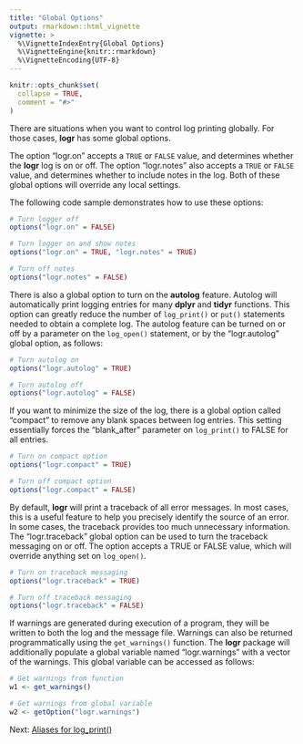 ---
title: "Global Options"
output: rmarkdown::html_vignette
vignette: >
  %\VignetteIndexEntry{Global Options}
  %\VignetteEngine{knitr::rmarkdown}
  %\VignetteEncoding{UTF-8}
---

```{r setup, include = FALSE}
knitr::opts_chunk$set(
  collapse = TRUE,
  comment = "#>"
)
```
There are situations when you want to control log printing globally.  For
those cases, **logr** has some global options.  

The option "logr.on" accepts
a `TRUE` or `FALSE` value, and determines whether the **logr** log is on 
or off.  The option "logr.notes" also accepts a `TRUE` or `FALSE` value,
and determines whether to include notes in the log.  Both of these global 
options will override any local settings.  

The following code sample demonstrates how to use these options:
```{r eval=FALSE, echo=TRUE}
# Turn logger off 
options("logr.on" = FALSE)

# Turn logger on and show notes 
options("logr.on" = TRUE, "logr.notes" = TRUE)

# Turn off notes
options("logr.notes" = FALSE)
```

There is also a global option to turn on the **autolog** feature.  Autolog
will automatically print logging entries for many **dplyr** and **tidyr**
functions.  This option can greatly reduce the number of `log_print()` or
`put()` statements needed to obtain a complete log. The autolog feature 
can be turned on or off
by a parameter on the `log_open()` statement, or by the "logr.autolog"
global option, as follows:

```{r eval=FALSE, echo=TRUE}
# Turn autolog on
options("logr.autolog" = TRUE)

# Turn autolog off
options("logr.autolog" = FALSE)

```

If you want to minimize the size of the log, there is a global option 
called "compact" to remove any blank spaces between log entries.  This setting
essentially forces the "blank_after" parameter on `log_print()` to FALSE
for all entries.

```{r eval=FALSE, echo=TRUE}
# Turn on compact option
options("logr.compact" = TRUE)

# Turn off compact option
options("logr.compact" = FALSE)
```

By default, **logr** will print a traceback of all error messages.  In most
cases, this is a useful feature to help you precisely identify the source of
an error.  In some cases, the traceback provides too much unnecessary information.
The "logr.traceback" global option can be used to turn the traceback messaging
on or off.  The option accepts a TRUE or FALSE value, which will override
anything set on `log_open()`.

```{r eval=FALSE, echo=TRUE}
# Turn on traceback messaging
options("logr.traceback" = TRUE)

# Turn off traceback messaging
options("logr.traceback" = FALSE)
```

If warnings are generated during execution of a program, they will be written
to both the log and the message file.  Warnings can also be returned
programmatically using the `get_warnings()` function.  The **logr** package will
additionally populate a global variable named "logr.warnings" with a vector of 
the warnings. This global variable can be accessed as follows:

```{r eval=FALSE, echo=TRUE}
# Get warnings from function
w1 <- get_warnings()

# Get warnings from global variable
w2 <- getOption("logr.warnings")
```

Next: [Aliases for log_print()](logr-put.html)